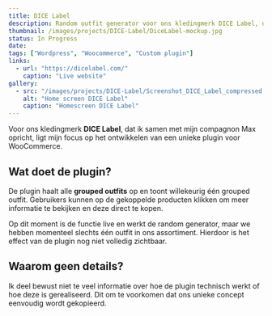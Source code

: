 ```yaml
---
title: DICE Label
description: Random outfit generator voor ons kledingmerk DICE Label, dat ik samen met mijn compagnon Max opricht.
thumbnail: /images/projects/DICE-Label/DiceLabel-mockup.jpg
status: In Progress
date: 
tags: ["Wordpress", "Woocommerce", "Custom plugin"]
links:
  - url: "https://dicelabel.com/"
    caption: "Live website"
gallery:
  - src: "/images/projects/DICE-Label/Screenshot_DICE_Label_compressed.jpeg"
    alt: "Home screen DICE Label"
    caption: "Homescreen DICE Label"
---
```


Voor ons kledingmerk **DICE Label**, dat ik samen met mijn compagnon Max opricht, ligt mijn focus op het ontwikkelen van een unieke plugin voor WooCommerce.

## Wat doet de plugin?

De plugin haalt alle **grouped outfits** op en toont willekeurig één grouped outfit. Gebruikers kunnen op de gekoppelde producten klikken om meer informatie te bekijken en deze direct te kopen. 

Op dit moment is de functie live en werkt de random generator, maar we hebben momenteel slechts één outfit in ons assortiment. Hierdoor is het effect van de plugin nog niet volledig zichtbaar.

## Waarom geen details?

Ik deel bewust niet te veel informatie over hoe de plugin technisch werkt of hoe deze is gerealiseerd. Dit om te voorkomen dat ons unieke concept eenvoudig wordt gekopieerd.